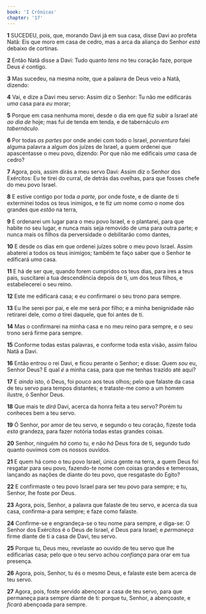```yaml
---
book: 'I Crônicas'
chapter: '17'
---
```


**1** SUCEDEU, pois, que, morando Davi já em sua casa, disse Davi ao profeta Natã: Eis que moro em casa de cedro, mas a arca da aliança do Senhor _está_ debaixo de cortinas.

**2** Então Natã disse a Davi: Tudo quanto _tens_ no teu coração faze, porque Deus _é_ contigo.

**3** Mas sucedeu, na mesma noite, que a palavra de Deus veio a Natã, dizendo:

**4** Vai, e dize a Davi meu servo: Assim diz o Senhor: Tu não me edificarás _uma_ casa para _eu_ morar;

**5** Porque em casa nenhuma morei, desde o dia em que fiz subir a Israel até _ao dia de_ hoje; mas fui de tenda em tenda, e de tabernáculo _em tabernáculo._

**6** Por todas _as partes_ por onde andei com todo o Israel, _porventura_ falei alguma palavra a algum dos juízes de Israel, a quem ordenei que apascentasse o meu povo, dizendo: Por que não me edificais _uma_ casa de cedro?

**7** Agora, pois, assim dirás a meu servo Davi: Assim diz o Senhor dos Exércitos: Eu te tirei do curral, de detrás das ovelhas, para que fosses chefe do meu povo Israel.

**8** E estive contigo por toda _a parte,_ por onde foste, e de diante de ti exterminei todos os teus inimigos, e te fiz _um_ nome como o nome dos grandes que _estão_ na terra,

**9** E ordenarei um lugar para o meu povo Israel, e o plantarei, para que habite no seu lugar, e nunca mais seja removido de uma para outra parte; e nunca mais os filhos da perversidade o debilitarão como dantes,

**10** E desde os dias em que ordenei juízes sobre o meu povo Israel. Assim abaterei a todos os teus inimigos; também te faço saber que o Senhor te edificará _uma_ casa.

**11** E há de ser que, quando forem cumpridos os teus dias, para ires a teus pais, suscitarei a tua descendência depois de ti, um dos teus filhos, e estabelecerei o seu reino.

**12** Este me edificará casa; e eu confirmarei o seu trono para sempre.

**13** Eu lhe serei por pai, e ele me será por filho; e a minha benignidade não retirarei dele, como _a_ tirei daquele, que foi antes de ti.

**14** Mas o confirmarei na minha casa e no meu reino para sempre, e o seu trono será firme para sempre.

**15** Conforme todas estas palavras, e conforme toda esta visão, assim falou Natã a Davi.

**16** Então entrou o rei Davi, e ficou perante o Senhor; e disse: Quem _sou_ eu, Senhor Deus? E qual _é_ a minha casa, para que me tenhas trazido até aqui?

**17** E _ainda_ isto, ó Deus, foi pouco aos teus olhos; pelo que falaste da casa de teu servo para tempos distantes; e trataste-me como a um homem ilustre, ó Senhor Deus.

**18** Que mais te _dirá_ Davi, acerca da honra feita a teu servo? Porém tu conheces bem a teu servo.

**19** Ó Senhor, por amor de teu servo, e segundo o teu coração, fizeste toda _esta_ grandeza, para fazer notória todas estas grandes coisas.

**20** Senhor, ninguém _há_ como tu, e não _há_ Deus fora de ti, segundo tudo quanto ouvimos com os nossos ouvidos.

**21** E quem há como o teu povo Israel, única gente na terra, a quem Deus foi resgatar para seu povo, fazendo-te nome com coisas grandes e temerosas, lançando as nações de diante do teu povo, que resgataste do Egito?

**22** E confirmaste o teu povo Israel para ser teu povo para sempre; e tu, Senhor, lhe foste por Deus.

**23** Agora, pois, Senhor, a palavra que falaste de teu servo, e acerca da sua casa, confirma-a para sempre; e faze como falaste.

**24** Confirme-se e engrandeça-se o teu nome para sempre, _e_ diga-se: O Senhor dos Exércitos é o Deus de Israel, _é_ Deus para Israel; e _permaneça_ firme diante de ti a casa de Davi, teu servo.

**25** Porque tu, Deus meu, revelaste ao ouvido de teu servo que lhe edificarias casa; pelo que o teu servo achou _confiança_ para orar em tua presença.

**26** Agora, pois, Senhor, tu és o mesmo Deus, e falaste este bem acerca de teu servo.

**27** Agora, pois, foste servido abençoar a casa de teu servo, para que permaneça para sempre diante de ti: porque tu, Senhor, a abençoaste, e _ficará_ abençoada para sempre.
